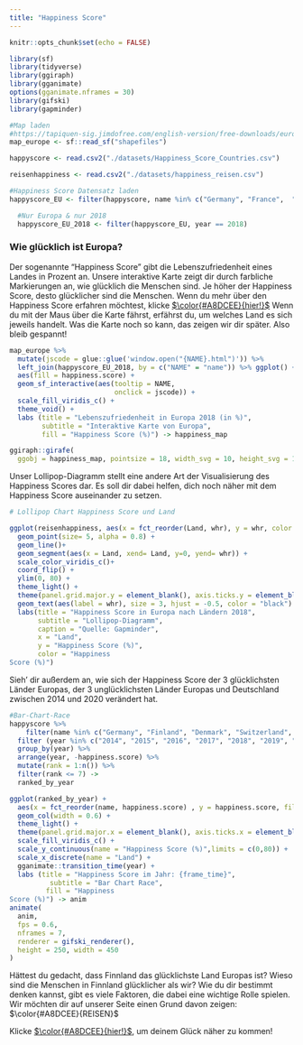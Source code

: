 ```yaml
---
title: "Happiness Score"
---
```


```r
knitr::opts_chunk$set(echo = FALSE)

library(sf)
library(tidyverse)
library(ggiraph)
library(gganimate)
options(gganimate.nframes = 30)
library(gifski)
library(gapminder)
```
 
```r
#Map laden
#https://tapiquen-sig.jimdofree.com/english-version/free-downloads/europe/
map_europe <- sf::read_sf("shapefiles")

happyscore <- read.csv2("./datasets/Happiness_Score_Countries.csv")

reisenhappiness <- read.csv2("./datasets/happiness_reisen.csv")

#Happiness Score Datensatz laden
happyscore_EU <- filter(happyscore, name %in% c("Germany", "France",  "United Kingdom", "Spain", "Italy", "Poland", "Sweden", "Netherlands", "Finland", "Czech Republic", "Norway", "Austria", "Switzerland", "Hungary", "Denmark", "Romania", "Portugal", "Belgium", "Ireland", "Slovakia", "Greece", "Estonia", "Croatia", "Slovenia", "Bulgaria", "Lithuania", "Latvia", "Cyprus", "Luxembourg", "Malta", "Russia", "Turkey", "Ukraine", "Kazakhstan", "Azerbaijan", "Belarus", "Serbia", "Moldova", "Georgia", "Bosnia And Herzegovina", "Armenia", "Albania", "Latvia", "Montenegro", "Iceland", "Andorra", "Faroe Islands", "Monaco", "Liechtenstein", "San Marino", "Vatican City"))

  #Nur Europa & nur 2018
  happyscore_EU_2018 <- filter(happyscore_EU, year == 2018)

```
### Wie glücklich ist Europa?
Der sogenannte "Happiness Score" gibt die Lebenszufriedenheit eines Landes in Prozent an. Unsere interaktive Karte zeigt dir durch farbliche Markierungen an, wie glücklich die Menschen sind. Je höher der Happiness Score, desto glücklicher sind die Menschen. 
Wenn du mehr über den Happiness Score erfahren möchtest, klicke [$\color{#A8DCEE}{hier!}$](https://worldhappiness.report/archive/)
Wenn du mit der Maus über die Karte fährst, erfährst du, um welches Land es sich jeweils handelt. Was die Karte noch so kann, das zeigen wir dir später. Also bleib gespannt!

```r

map_europe %>%
  mutate(jscode = glue::glue('window.open("{NAME}.html")')) %>%
  left_join(happyscore_EU_2018, by = c("NAME" = "name")) %>% ggplot() +
  aes(fill = happiness.score) +
  geom_sf_interactive(aes(tooltip = NAME, 
                          onclick = jscode)) +
  scale_fill_viridis_c() +
  theme_void() +
  labs (title = "Lebenszufriedenheit in Europa 2018 (in %)", 
        subtitle = "Interaktive Karte von Europa",
        fill = "Happiness Score (%)") -> happiness_map

ggiraph::girafe(
  ggobj = happiness_map, pointsize = 18, width_svg = 10, height_svg = 10*0.618)
```
Unser Lollipop-Diagramm stellt eine andere Art der Visualisierung des Happiness Scores dar. Es soll dir dabei helfen, dich noch näher mit dem Happiness Score auseinander zu setzen. 

```r
# Lollipop Chart Happiness Score und Land 

ggplot(reisenhappiness, aes(x = fct_reorder(Land, whr), y = whr, color = whr))+ 
  geom_point(size= 5, alpha = 0.8) +  
  geom_line()+
  geom_segment(aes(x = Land, xend= Land, y=0, yend= whr)) +
  scale_color_viridis_c()+ 
  coord_flip() +
  ylim(0, 80) +
  theme_light() + 
  theme(panel.grid.major.y = element_blank(), axis.ticks.y = element_blank(), panel.border = element_blank()) +
  geom_text(aes(label = whr), size = 3, hjust = -0.5, color = "black") +
  labs(title = "Happiness Score in Europa nach Ländern 2018",
       subtitle = "Lollipop-Diagramm",
       caption = "Quelle: Gapminder",
       x = "Land",
       y = "Happiness Score (%)",
       color = "Happiness 
Score (%)")
```
Sieh' dir außerdem an, wie sich der Happiness Score der 3 glücklichsten Länder Europas, der 3 unglücklichsten Länder Europas und Deutschland zwischen 2014 und 2020 verändert hat. 

```r
#Bar-Chart-Race
happyscore %>%  
    filter(name %in% c("Germany", "Finland", "Denmark", "Switzerland", "Bulgaria", "Greece", "Croatia")) %>% 
  filter (year %in% c("2014", "2015", "2016", "2017", "2018", "2019", "2020"))%>% 
  group_by(year) %>%  
  arrange(year, -happiness.score) %>%
  mutate(rank = 1:n()) %>% 
  filter(rank <= 7) ->
  ranked_by_year

ggplot(ranked_by_year) +
  aes(x = fct_reorder(name, happiness.score) , y = happiness.score, fill = happiness.score) +
  geom_col(width = 0.6) +
  theme_light() + 
  theme(panel.grid.major.x = element_blank(), axis.ticks.x = element_blank(), panel.border = element_blank()) +
  scale_fill_viridis_c() + 
  scale_y_continuous(name = "Happiness Score (%)",limits = c(0,80)) +
  scale_x_discrete(name = "Land") +
  gganimate::transition_time(year) +
  labs (title = "Happiness Score im Jahr: {frame_time}",
          subtitle = "Bar Chart Race",
         fill = "Happiness 
Score (%)") -> anim
animate(
  anim,
  fps = 0.6,
  nframes = 7,
  renderer = gifski_renderer(),
  height = 250, width = 450
)
```
Hättest du gedacht, dass Finnland das glücklichste Land Europas ist? Wieso sind die Menschen in Finnland glücklicher als wir? Wie du dir bestimmt denken kannst, gibt es viele Faktoren, die dabei eine wichtige Rolle spielen. Wir möchten dir auf unserer Seite einen Grund davon zeigen: $\color{#A8DCEE}{REISEN}$ 

Klicke [$\color{#A8DCEE}{hier!}$](Reisen.html), um deinem Glück näher zu kommen!

